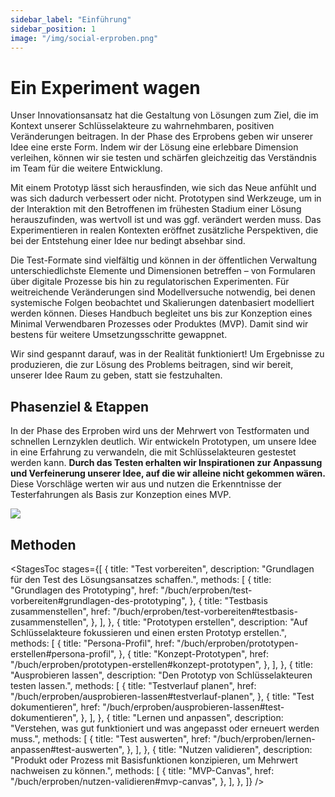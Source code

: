 ```yaml
---
sidebar_label: "Einführung"
sidebar_position: 1
image: "/img/social-erproben.png"
---
```



# Ein Experiment wagen

Unser Innovationsansatz hat die Gestaltung von Lösungen zum Ziel, die im Kontext unserer Schlüsselakteure zu wahrnehmbaren, positiven Veränderungen beitragen. In der Phase des Erprobens geben wir unserer Idee eine erste Form. Indem wir der Lösung eine erlebbare Dimension verleihen, können wir sie testen und schärfen gleichzeitig das Verständnis im Team für die weitere Entwicklung.

Mit einem Prototyp lässt sich herausfinden, wie sich das Neue anfühlt und was sich dadurch verbessert oder nicht. Prototypen sind Werkzeuge, um in der Interaktion mit den Betroffenen im frühesten Stadium einer Lösung herauszufinden, was wertvoll ist und was ggf. verändert werden muss. Das Experimentieren in realen Kontexten eröffnet zusätzliche Perspektiven, die bei der Entstehung einer Idee nur bedingt absehbar sind.

Die Test-Formate sind vielfältig und können in der öffentlichen Verwaltung unterschiedlichste Elemente und Dimensionen betreffen – von Formularen über digitale Prozesse bis hin zu regulatorischen Experimenten. Für weitreichende Veränderungen sind Modellversuche notwendig, bei denen systemische Folgen beobachtet und Skalierungen datenbasiert modelliert werden können. Dieses Handbuch begleitet uns bis zur Konzeption eines Minimal Verwendbaren Prozesses oder Produktes (MVP). Damit sind wir bestens für weitere Umsetzungsschritte gewappnet.

Wir sind gespannt darauf, was in der Realität funktioniert! Um Ergebnisse zu produzieren, die zur Lösung des Problems beitragen, sind wir bereit, unserer Idee Raum zu geben, statt sie festzuhalten.

## Phasenziel & Etappen

In der Phase des Erproben wird uns der Mehrwert von Testformaten und schnellen Lernzyklen deutlich. Wir entwickeln Prototypen, um unsere Idee in eine Erfahrung zu verwandeln, die mit Schlüsselakteuren gestestet werden kann. **Durch das Testen erhalten wir Inspirationen zur Anpassung und Verfeinerung unserer Idee, auf die wir alleine nicht gekommen wären.** Diese Vorschläge werten wir aus und nutzen die Erkenntnisse der Testerfahrungen als Basis zur Konzeption eines MVP.

<img
  src="/img/05_illustration.svg"
  className="w-full mx-auto aspect-square"
  aria-hidden
/>

## Methoden

<StagesToc
  stages={[
    {
      title: "Test vorbereiten",
      description: "Grundlagen für den Test des Lösungsansatzes schaffen.",
      methods: [
        {
          title: "Grundlagen des Prototyping",
          href: "/buch/erproben/test-vorbereiten#grundlagen-des-prototyping",
        },
        {
          title: "Testbasis zusammenstellen",
          href: "/buch/erproben/test-vorbereiten#testbasis-zusammenstellen",
        },
      ],
    },
    {
      title: "Prototypen erstellen",
      description:
        "Auf Schlüsselakteure fokussieren und einen ersten Prototyp erstellen.",
      methods: [
        {
          title: "Persona-Profil",
          href: "/buch/erproben/prototypen-erstellen#persona-profil",
        },
        {
          title: "Konzept-Prototypen",
          href: "/buch/erproben/prototypen-erstellen#konzept-prototypen",
        },
      ],
    },
    {
      title: "Ausprobieren lassen",
      description: "Den Prototyp von Schlüssel­akteuren testen lassen.",
      methods: [
        {
          title: "Testverlauf planen",
          href: "/buch/erproben/ausprobieren-lassen#testverlauf-planen",
        },
        {
          title: "Test dokumentieren",
          href: "/buch/erproben/ausprobieren-lassen#test-dokumentieren",
        },
      ],
    },
    {
      title: "Lernen und anpassen",
      description:
        "Verstehen, was gut funktioniert und was angepasst oder erneuert werden muss.",
      methods: [
        {
          title: "Test auswerten",
          href: "/buch/erproben/lernen-anpassen#test-auswerten",
        },
      ],
    },
    {
      title: "Nutzen validieren",
      description:
        "Produkt oder Prozess mit Basisfunktionen konzipieren, um Mehrwert nachweisen zu können.",
      methods: [
        {
          title: "MVP-Canvas",
          href: "/buch/erproben/nutzen-validieren#mvp-canvas",
        },
      ],
    },
  ]}
/>
